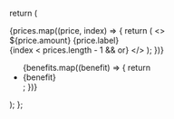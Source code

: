   return (
    <Card title={title}>
      <div class="flex items-end mb-6 gap-2">
        {prices.map((price, index) => {
          return (
            <>
              <div class="flex items-end gap-2">
                <div>
                  <span class="text-2xl text-primary">${price.amount}</span>
                  {price.label}
                </div>
              </div>
              {index < prices.length - 1 && <span class="">or</span>}
            </>
          );
        })}
      </div>
      <ul class="flex flex-col space-y-2">
        {benefits.map((benefit) => {
          return <li>{benefit}</li>;
        })}
      </ul>
    </Card>
  );
};
